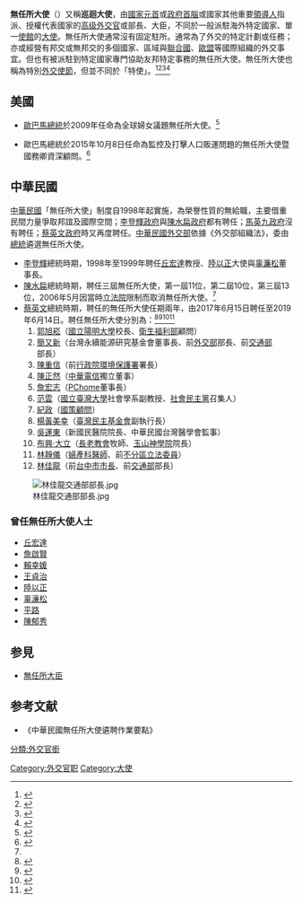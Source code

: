 '''無任所大使'''（{{lang-en|Ambassador-at-large}}）又稱'''巡迴大使'''，由[[國家元首|國家元首]]或[[政府首腦|政府首腦]]或國家其他重要[[領導人|領導人]]指派、授權代表國家的[[外交官|高级外交官]]或部長、大臣，不同於一般派駐海外特定國家、單一[[使館|使館]]的[[大使|大使]]。無任所大使通常沒有固定駐所。通常為了外交的特定計劃或任務；亦或經營有邦交或無邦交的多個國家、區域與[[聯合國|聯合國]]、[[歐盟|歐盟]]等國際組織的外交事宜。但也有被派駐到特定國家專門協助友邦特定事務的無任所大使。無任所大使也稱為特別[[外交使節|外交使節]]，但並不同於「特使」。<ref name = "【蘋果報你知】什麼是無任所大使_2017">{{cite web | title = 【蘋果報你知】什麼是無任所大使 | url = https://tw.appledaily.com/new/realtime/20170705/1154249/ | publisher = 蘋果日報 | author = 政治中心 | language = zh-tw | date = 2017-07-05 | access-date = 2018-07-27 | archive-date = 2018-08-16 | archive-url = https://web.archive.org/web/20180816090201/https://tw.appledaily.com/new/realtime/20170705/1154249/ | dead-url = no }}</ref><ref name = 外交部組織法>{{cite web | title = 外交部組織法 | url = https://www.president.gov.tw/PORTALS/0/BULLETINS/PAPER/PDF/7002-1.PDF | accessdate = 2018-07-27 | archive-date = 2020-08-16 | archive-url = https://web.archive.org/web/20200816213828/https://www.president.gov.tw/PORTALS/0/BULLETINS/PAPER/PDF/7002-1.PDF | dead-url = no }}</ref><ref name = " 外交部主管法規共用系統-法規內容-外交部組織法 _2018">{{cite web | title = 外交部主管法規共用系統-法規內容-外交部組織法 | url = http://law.mofa.gov.tw/law_out/LawContent.aspx?id=FL005107 | language = zh-tw | accessdate = 2018-07-27 | archive-date = 2020-09-20 | archive-url = https://web.archive.org/web/20200920035555/https://law.mofa.gov.tw/law_out/LawContent.aspx?id=FL005107 | dead-url = no }}</ref><ref name = 立法院公報_第100卷_第33期_委員會紀錄>{{cite web | title = 立法院公報_第100卷_第33期_委員會紀錄 | url = https://lis.ly.gov.tw/lgcgi/lypdftxt?10003301;0102;0177 | accessdate = 2018-07-27 | archive-date = 2020-09-17 | archive-url = https://web.archive.org/web/20200917212024/https://lis.ly.gov.tw/lgcgi/lypdftxt?10003301;0102;0177 | dead-url = no }}</ref>

== 美國 ==
* [[歐巴馬總統|歐巴馬總統]]於2009年任命{{tsl|en|Melanne Verveer|梅蘭·傅意爾}}為全球婦女議題無任所大使。<ref name = "美國國務院首任全球婦女議題無任所大使傅意爾訪臺_2016">{{cite web | title = 美國國務院首任全球婦女議題無任所大使傅意爾訪臺 | url = https://www.mofa.gov.tw/News_Content.aspx?n=8742DCE7A2A28761&s=9DA2A0FD17E76F82 | publisher = 中華民國外交部 | author = 公眾外交協調會 | language = zh-tw | date = 2016-09-06 | access-date = 2018-07-27 | archive-date = 2020-10-01 | archive-url = https://web.archive.org/web/20201001202117/https://www.mofa.gov.tw/News_Content.aspx?n=8742DCE7A2A28761&s=9DA2A0FD17E76F82 | dead-url = no }}</ref>

* 歐巴馬總統於2015年10月8日任命{{tsl|en|Susan Coppedge|蘇珊‧柯佩吉}}為監控及打擊人口販運問題的無任所大使暨國務卿資深顧問。<ref name = "美國在台協會_2016">{{cite web | title = 美國在台協會 | url = https://www.ait.org.tw/zhtw/u-s-ambassador-human-trafficking-issues-visit-taiwan-july-26-29-zh/ | publisher = 美國在台協會 | language = zh-tw | date = 2016-07-25 | access-date = 2018-07-27 | archive-date = 2020-12-21 | archive-url = https://web.archive.org/web/20201221062751/https://www.ait.org.tw/zhtw/u-s-ambassador-human-trafficking-issues-visit-taiwan-july-26-29-zh/ | dead-url = no }}</ref>

== 中華民國 ==
[[中華民國|中華民國]]「無任所大使」制度自1998年起實施，為榮譽性質的無給職，主要借重民間力量爭取邦誼及國際空間；[[李登輝政府|李登輝政府]]與[[陳水扁政府|陳水扁政府]]都有聘任；[[馬英九政府|馬英九政府]]沒有聘任；[[蔡英文政府|蔡英文政府]]時又再度聘任。[[中華民國外交部|中華民國外交部]]依據《外交部組織法》，委由[[中華民國總統|總統]]遴選無任所大使。

* [[李登輝|李登輝]]總統時期，1998年至1999年聘任[[丘宏達|丘宏達]]教授、[[陸以正|陸以正]]大使與[[辜濂松|辜濂松]]董事長。
* [[陳水扁|陳水扁]]總統時期，聘任三屆無任所大使，第一屆11位，第二屆10位，第三屆13位，2006年5月因當時[[立法院|立法院]]限制而取消無任所大使。<ref name = 立法院公報_第100卷_第33期_委員會紀錄 />
* [[蔡英文|蔡英文]]總統時期，聘任的無任所大使任期兩年，由2017年6月15日聘任至2019年6月14日。聘任無任所大使分別為：<ref name = "蔡英文聘7無任所大使　府：借重各大領域專業推動外交_2017">{{cite web | title = 蔡英文聘7無任所大使　府：借重各大領域專業推動外交 | url = http://www.ettoday.net/news/20170704/959119.htm | publisher = ETtoday新聞雲 | author = 陶本和 | language = zh-tw | date = 2017-07-04 | access-date = 2017-07-06 | archive-date = 2020-09-20 | archive-url = https://web.archive.org/web/20200920034513/https://www.ettoday.net/news/20170704/959119.htm | dead-url = no }}</ref><ref name = "總統特聘楊黃美幸 為無任所大使 - 政治 - 自由時報電子報_2017">{{cite web | title = 總統特聘楊黃美幸 為無任所大使 - 政治 - 自由時報電子報 | url = http://news.ltn.com.tw/news/politics/breakingnews/2248963 | publisher = 自由時報 | author = 蘇永耀 | language = zh-tw | date = 2017-11-09 | access-date = 2018-06-26 | archive-date = 2020-09-20 | archive-url = https://web.archive.org/web/20200920080249/https://news.ltn.com.tw/news/politics/breakingnews/2248963 | dead-url = no }}</ref><ref name = "蔡英文聘無任所大使 范雲、紀政等7人獲聘 - 政治 - 自由時報電子報_2017">{{cite web | title = 蔡英文聘無任所大使 范雲、紀政等7人獲聘 - 政治 - 自由時報電子報 | url = http://news.ltn.com.tw/news/politics/breakingnews/2120271 | publisher = 自由時報 | language = zh-tw | date = 2017-07-04 | access-date = 2018-07-27 | archive-date = 2020-09-20 | archive-url = https://web.archive.org/web/20200920042451/https://news.ltn.com.tw/news/politics/breakingnews/2120271 | dead-url = no }}</ref><ref name = "外交部舉行無任所大使吳運東先生聘書頒授典禮">{{cite web | title = 外交部舉行無任所大使吳運東先生聘書頒授典禮 | url = https://www.mofa.gov.tw/News_Content.aspx?n=8742DCE7A2A28761&s=0787D863B7F43EBE | publisher = 外交部 | author = 第033號新聞稿 | language = zh-tw | date = 2018-03-07 | access-date = 2019-06-11 | archive-date = 2020-10-01 | archive-url = https://web.archive.org/web/20201001200418/https://www.mofa.gov.tw/News_Content.aspx?n=8742DCE7A2A28761&s=0787D863B7F43EBE | dead-url = no }}</ref>
*# [[郭旭崧|郭旭崧]]（[[國立陽明大學|國立陽明大學]]校長、[[中華民國衛生福利部|衛生福利部]]顧問）
*# [[簡又新|簡又新]]（台灣永續能源研究基金會董事長、前[[中華民國外交部|外交部]]部長、前[[中華民國交通部|交通部]]部長）
*# [[陳重信|陳重信]]（前[[行政院環境保護署|行政院環境保護署]]署長）
*# [[陳正然|陳正然]]（[[中華電信|中華電信]]獨立董事）
*# [[詹宏志|詹宏志]]（[[PChome|PChome]]董事長）
*# [[范雲_(臺灣)|范雲]]（[[國立臺灣大學|國立臺灣大學]]社會學系副教授、[[社會民主黨_(臺灣)|社會民主黨]]召集人）
*# [[紀政|紀政]]（[[中華民國總統府國策顧問|國策顧問]]）
*# [[楊黃美幸|楊黃美幸]]（[[臺灣民主基金會|臺灣民主基金會]]副執行長）
*# [[吳運東|吳運東]]（新國民醫院院長、中華民國台灣醫學會監事）
*# [[布興‧大立|布興‧大立]]（[[長老教會|長老教會]]牧師、[[玉山神學院|玉山神學院]]院長）
*# [[林靜儀|林靜儀]]（[[婦產科|婦產科]][[醫師|醫師]]、前[[不分區立法委員|不分區立法委員]]）
*# [[林佳龍|林佳龍]]（前[[台中市市長|台中市市長]]、前[[中華民國交通部|交通部]]部長）
[[File:林佳龍交通部部長.jpg|thumb]] 
=== 曾任無任所大使人士 ===
*[[丘宏達|丘宏達]]
*[[詹啟賢|詹啟賢]]
*[[賴幸媛|賴幸媛]]
*[[王貞治|王貞治]]
*[[陸以正|陸以正]]
*[[辜濓松|辜濓松]]
*[[平路|平路]]
*[[陳郁秀|陳郁秀]]

== 参見 ==
*[[無任所大臣|無任所大臣]]

== 参考文献 ==
{{Reflist}}

* 《中華民國無任所大使遴聘作業要點》
{{外交}}
[[Category:外交官职|Category:外交官职]]
[[分類:外交官銜|分類:外交官銜]]
[[Category:大使|Category:大使]]